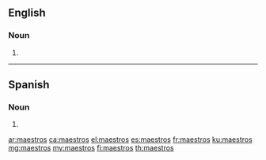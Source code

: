 ==English==

===Noun===
{{head|en|plural}}

# {{plural of|maestro|lang=en}}

----

==Spanish==

===Noun===
{{head|es|noun form|g=m-p}}

# {{masculine plural of|lang=es|maestro}}

[[ar:maestros]]
[[ca:maestros]]
[[el:maestros]]
[[es:maestros]]
[[fr:maestros]]
[[ku:maestros]]
[[mg:maestros]]
[[my:maestros]]
[[fi:maestros]]
[[th:maestros]]